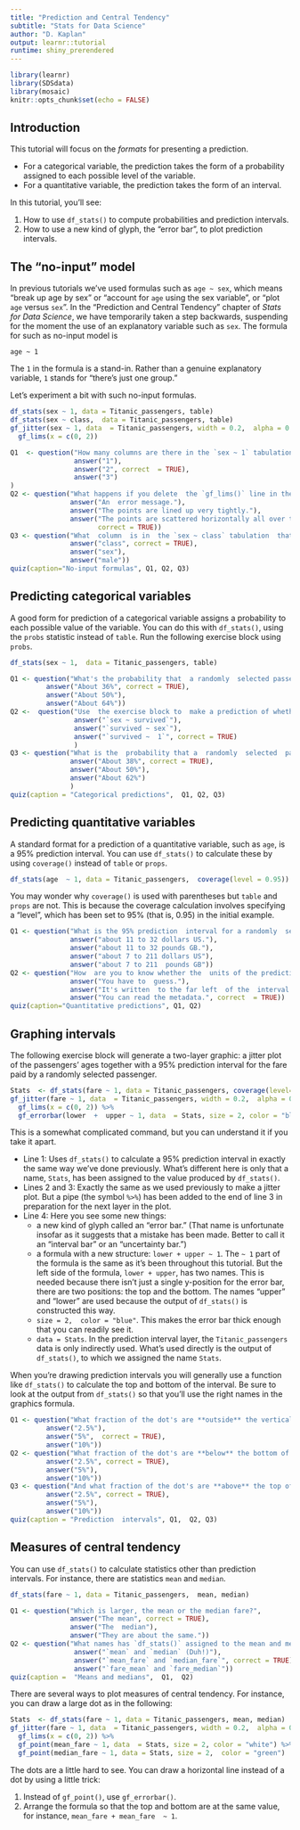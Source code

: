 ```yaml
---
title: "Prediction and Central Tendency"
subtitle: "Stats for Data Science"
author: "D. Kaplan"
output: learnr::tutorial
runtime: shiny_prerendered
---
```


```r
library(learnr)
library(SDSdata)
library(mosaic)
knitr::opts_chunk$set(echo = FALSE)
```

## Introduction

This tutorial will focus on the *formats* for  presenting a prediction.  

* For a categorical variable, the  prediction takes  the  form  of  a probability assigned  to each possible  level  of  the  variable.
* For a quantitative variable, the  prediction takes  the  form  of an interval.

In this tutorial, you'll see:

1.  How to use `df_stats()`  to  compute probabilities and prediction intervals.
2.  How to use  a new kind of glyph,  the  "error bar",  to plot prediction intervals. 

## The "no-input" model

In previous tutorials we've used formulas such as `age ~ sex`, which means "break up age by sex"  or "account for `age` using the sex variable", or "plot `age` versus `sex`". In the "Prediction and Central  Tendency" chapter of *Stats for Data Science*, we have temporarily taken a step backwards,  suspending for the moment the use of an explanatory variable such as `sex`. The formula for such as no-input  model  is

    age ~ 1
    
The  `1` in the formula is a stand-in.  Rather than a genuine explanatory variable,  `1` stands for "there's  just one group."

Let's experiment a bit with such no-input formulas.

```r
df_stats(sex ~ 1, data = Titanic_passengers, table)
df_stats(sex ~ class,  data = Titanic_passengers, table)
gf_jitter(sex ~ 1, data  = Titanic_passengers, width = 0.2,  alpha = 0.5) %>%
  gf_lims(x = c(0, 2))
```

```r
Q1  <- question("How many columns are there in the `sex ~ 1` tabulation?",
                answer("1"),
                answer("2", correct  = TRUE),
                answer("3")
)
Q2 <- question("What happens if you delete  the `gf_lims()` line in the  plot (and also delete the  pipe)?",
               answer("An  error message."),
               answer("The points are lined up very tightly."),
               answer("The points are scattered horizontally all over the  plot.",
                      correct = TRUE))
Q3 <- question("What  column  is in  the `sex ~ class` tabulation  that isn't in  the `sex ~ 1` tabulation?",
               answer("class", correct = TRUE),
               answer("sex"),
               answer("male"))
quiz(caption="No-input formulas", Q1, Q2, Q3)
```

##  Predicting categorical variables

A good form for prediction  of a categorical variable assigns a  probability to  each  possible value  of the  variable.  You can  do this with `df_stats()`, using  the `probs` statistic instead of  `table`. Run  the following  exercise block using  `probs`. 

```r
df_stats(sex ~ 1,  data = Titanic_passengers, table)
```

```r
Q1 <- question("What's the probability that  a randomly  selected passenger  from the Titanic will be female?",
         answer("About 36%", correct = TRUE),
         answer("About 50%"),
         answer("About 64%"))
Q2 <-  question("Use  the exercise block to  make a prediction of whether a randomly selected  passenger survived.  What should  the formula  be?",
                answer("`sex ~ survived`"),
                answer("`survived ~ sex`"),
                answer("`survived ~  1`", correct = TRUE)
                )
Q3 <- question("What is the  probability that a  randomly  selected  passenger  survived?  (Hint: you may have  to look at the meta-data to interpret the levels. `?Titanic_passengers`)",
               answer("About 38%", correct = TRUE),
               answer("About 50%"),
               answer("About 62%")
               )
quiz(caption = "Categorical predictions",  Q1, Q2, Q3)
```

## Predicting quantitative variables

A standard format for a prediction of a quantitative variable, such as `age`, is a 95% prediction interval. You can  use `df_stats()` to calculate these by using `coverage()`  instead  of `table` or `props`.

```r
df_stats(age  ~ 1, data = Titanic_passengers,  coverage(level = 0.95))
```

You may wonder  why `coverage()` is used with parentheses but `table` and  `props` are not. This is because the coverage  calculation involves specifying  a "level", which has been set to 95% (that is, 0.95) in the initial example. 

```r
Q1 <- question("What is the 95% prediction  interval for a randomly  selected  passenger's fare?",
               answer("about 11 to 32 dollars US."),
               answer("about 11 to 32 pounds GB."),
               answer("about 7 to 211 dollars US"),
               answer("about 7 to 211  pounds GB"))
Q2 <- question("How  are you to know whether the  units of the prediction interval on `fare` are in US dollars or Great Britain pounds?",
               answer("You have to  guess."),
               answer("It's written  to the far left  of the  interval output."),
               answer("You can read the metadata.", correct  = TRUE))
quiz(caption="Quantitative predictions", Q1, Q2)
```

## Graphing intervals

The following exercise block will generate a two-layer  graphic: a jitter plot of the passengers' ages  together with a 95% prediction interval for the fare paid by a randomly  selected passenger.

```r
Stats  <- df_stats(fare ~ 1, data = Titanic_passengers, coverage(level=0.95))
gf_jitter(fare ~ 1, data  = Titanic_passengers, width = 0.2,  alpha = 0.25) %>%
  gf_lims(x = c(0, 2)) %>%
  gf_errorbar(lower  +  upper ~ 1, data  = Stats, size = 2, color = "blue") 
```
  
This is a somewhat  complicated command, but you can  understand it if you take it apart.

- Line  1: Uses `df_stats()` to calculate a 95% prediction interval in exactly the  same way we've done  previously. What's different here is only that a name, `Stats`, has  been assigned to the value produced by `df_stats()`.
- Lines 2 and 3:  Exactly the same as we used previously to make a jitter  plot. But a pipe (the symbol `%>%`) has been  added to the end  of line  3 in preparation for the next  layer in the  plot.
- Line 4: Here you see some new things:
     - a new kind  of  glyph called an "error bar." (That name is  unfortunate insofar  as it suggests that a mistake has been made. Better to  call it an "interval bar" or an "uncertainty bar.") 
     - a formula with a new structure: `lower + upper ~ 1`. The `~ 1` part of  the  formula is the  same as it's  been  throughout this tutorial.  But the left  side of the  formula, `lower + upper`, has  two  names.  This  is needed because there isn't just  a single y-position for the  error bar, there are two  positions: the top  and the  bottom. The names "upper"  and "lower"  are  used  because  the   output of `df_stats()` is  constructed this way.
     - `size = 2,  color = "blue"`. This makes the error  bar thick  enough that  you can readily see it.
     - `data = Stats`. In the prediction  interval  layer,  the `Titanic_passengers` data is  only indirectly used. What's used  directly is the output  of `df_stats()`, to which we  assigned the  name `Stats`. 
     
When you're drawing prediction  intervals  you will generally use a  function  like `df_stats()`  to  calculate the  top  and bottom of  the  interval. Be sure to look at  the output  from `df_stats()` so  that  you'll use the right  names in the graphics formula.

```r
Q1 <- question("What fraction of the dot's are **outside** the vertical  range of  the 95% prediction interval shown? (Hint: You don't  need to count.)",
         answer("2.5%"),
         answer("5%",  correct = TRUE),
         answer("10%"))
Q2 <- question("What fraction of the dot's are **below** the bottom of  the 95% prediction interval shown? (Hint: Again, you don't  need to count.)",
         answer("2.5%", correct = TRUE),
         answer("5%"),
         answer("10%"))
Q3 <- question("And what fraction of the dot's are **above** the top of  the 95% prediction interval shown? (Hint: Just think about it.)",
         answer("2.5%", correct = TRUE),
         answer("5%"),
         answer("10%"))
quiz(caption = "Prediction  intervals", Q1,  Q2, Q3)
```

## Measures of central tendency

You can use  `df_stats()` to calculate statistics  other than prediction intervals. For instance, there  are statistics `mean` and `median`.  

```r
df_stats(fare ~ 1, data = Titanic_passengers,  mean, median)
```

```r
Q1 <- question("Which is larger, the mean or the median fare?",
               answer("The mean", correct = TRUE),
               answer("The  median"),
               answer("They are about the same."))
Q2 <- question("What names has `df_stats()` assigned to the mean and median",
                answer("`mean` and `median` (Duh!)"),
                answer("`mean_fare` and `median_fare`", correct = TRUE),
                answer("`fare_mean` and `fare_median`"))
quiz(caption =  "Means and medians",  Q1,  Q2)
```

There are several ways to plot measures of central  tendency. For instance, you can draw a large dot as in the following:

```r
Stats  <- df_stats(fare ~ 1, data = Titanic_passengers, mean, median)
gf_jitter(fare ~ 1, data  = Titanic_passengers, width = 0.2,  alpha = 0.25) %>%
  gf_lims(x = c(0, 2)) %>%
  gf_point(mean_fare ~ 1, data  = Stats, size = 2, color = "white") %>%
  gf_point(median_fare ~ 1, data = Stats, size = 2,  color = "green")
```

The dots are a little  hard to see. You  can draw a horizontal line instead of a dot by using a little trick:

1.  Instead  of  `gf_point()`,  use  `gf_errorbar()`.
2.  Arrange the formula so  that the top and bottom are at the same value, for instance, `mean_fare + mean_fare  ~ 1`.


